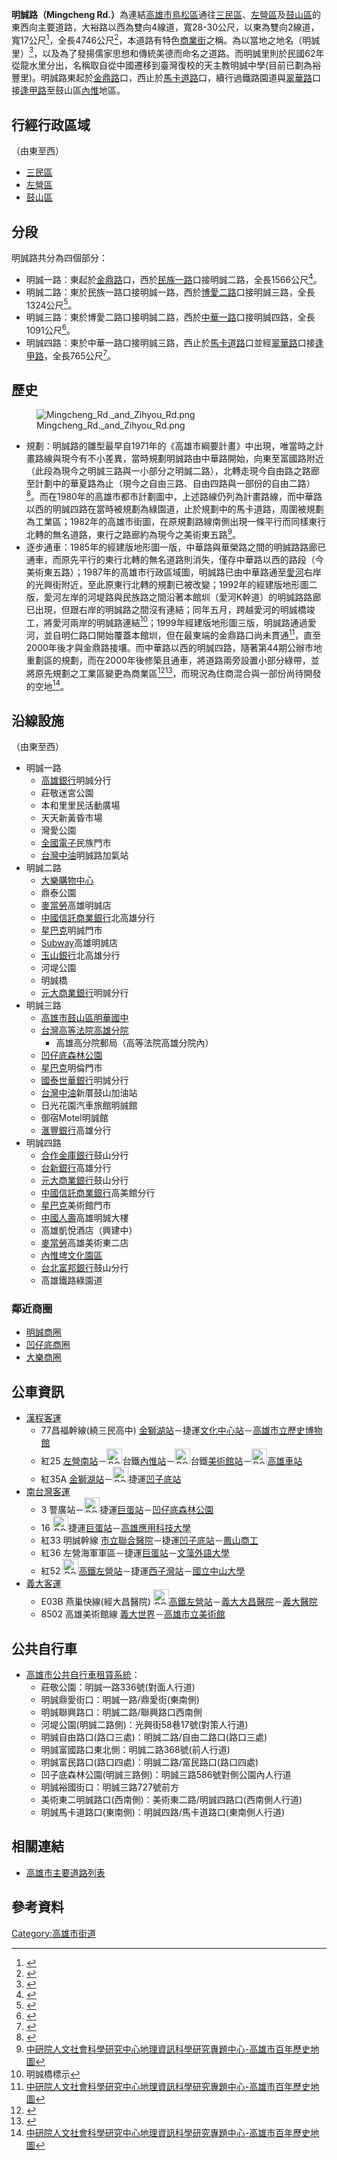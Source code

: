 {{Infobox TwRoad2
|bgcolorh= 
|colorh=
|code=
|name=明誠路
|enname=Mingcheng Rd.
|level=一般道路
|length=
|sec=一路<small>（[[三民區|三民區]]）</small><br>二路<small>（[[三民區|三民區]]、[[左營區|左營區]]）</small><br>三路<small>（[[鼓山區|鼓山區]]）</small><br>四路<small>（[[鼓山區|鼓山區]]）</small>
|lastext=
|line=
|start=[[金鼎路|金鼎路]]
|end=[[馬卡道路|馬卡道路]]
|junc=[[鼎山街|鼎山街]]、[[民族路_(高雄市)|民族一路]]、<br/>[[自由路_(高雄市)|自由二路]]、[[博愛路_(高雄市)|博愛二路]]、<br/>[[中華路_(高雄市)|中華一路]] 
|img=
|cap=
|size=
|left=[[逢甲路_(高雄市)|逢甲路]]
|right=
|leftlink=[[逢甲路_(高雄市)|逢甲路]]
|leftdirection=W
|rightlink=
|rightdirection=
|SN=
|SNtype=
|SNNum=
|SN2=
|SN2type=
|SN2Num=
|SN3=
|SN3type=
|SN3Num=
}}
'''明誠路（Mingcheng Rd.）'''為連結[[高雄市|高雄市]][[鳥松區|鳥松區]]通往[[三民區|三民區]]、[[左營區|左營區]]及[[鼓山區|鼓山區]]的東西向主要道路，大裕路以西為雙向4線道，寬28-30公尺，以東為雙向2線道，寬17公尺<ref name=mul2>{{Cite web |url=http://gissrv4.sinica.edu.tw/gis/kaohsiung.aspx |title=中研院人文社會科學研究中心地理資訊科學研究專題中心-高雄市百年歷史地圖 |access-date=2014-01-16 |archive-date=2021-01-18 |archive-url=https://web.archive.org/web/20210118191535/http://gissrv4.sinica.edu.tw/gis/kaohsiung.aspx |dead-url=no }}</ref>，全長4746公尺<ref name= mul> {{cite book|author=簡錦松 |coauthors= |title=高雄市地名與路街沿革史 |year=2007 |publisher=高雄市文獻委員會 |location=高雄市 |isbn=9789860123678 }}</ref>，本道路有特色[[商業街|商業街]]之稱。為以當地之地名（明誠里）<ref> {{cite book|author=曾玉昆 |coauthors= |title=高雄市地名探源（增訂版） |year=1997 |publisher=高雄市文獻委員會 |location=高雄市 |isbn=9570099127 }}</ref>，以及為了發揚儒家思想和傳統美德而命名之道路。而明誠里則於民國62年從龍水里分出，名稱取自從中國遷移到臺灣復校的天主教明誠中學(目前已劃為裕豐里)。明誠路東起於[[金鼎路|金鼎路]]口，西止於[[馬卡道路|馬卡道路]]口，續行過鐵路園道與[[翠華路_(高雄市)|翠華路]]口接[[逢甲路_(高雄市)|逢甲路]]至鼓山區[[內惟|內惟]]地區。

== 行經行政區域 ==
（由東至西）
* [[三民區|三民區]]
* [[左營區|左營區]]
* [[鼓山區|鼓山區]]

== 分段 ==
明誠路共分為四個部分：
* 明誠一路：東起於[[金鼎路|金鼎路]]口，西於[[民族路_(高雄市)|民族一路]]口接明誠二路，全長1566公尺<ref name= mul> {{cite book|author=簡錦松 |coauthors= |title=高雄市地名與路街沿革史 |year=2007 |publisher=高雄市文獻委員會 |location=高雄市 |isbn=9789860123678 }}</ref>。
* 明誠二路：東於民族一路口接明誠一路，西於[[博愛路_(高雄市)|博愛二路]]口接明誠三路，全長1324公尺<ref name= mul> {{cite book|author=簡錦松 |coauthors= |title=高雄市地名與路街沿革史 |year=2007 |publisher=高雄市文獻委員會 |location=高雄市 |isbn=9789860123678 }}</ref>。
* 明誠三路：東於博愛二路口接明誠二路，西於[[中華路_(高雄市)|中華一路]]口接明誠四路，全長1091公尺<ref name= mul> {{cite book|author=簡錦松 |coauthors= |title=高雄市地名與路街沿革史 |year=2007 |publisher=高雄市文獻委員會 |location=高雄市 |isbn=9789860123678 }}</ref>。
* 明誠四路：東於中華一路口接明誠三路，西止於[[馬卡道路|馬卡道路]]口並經[[翠華路_(高雄市)|翠華路]]口接[[逢甲路_(高雄市)|逢甲路]]，全長765公尺<ref name= mul> {{cite book|author=簡錦松 |coauthors= |title=高雄市地名與路街沿革史 |year=2007 |publisher=高雄市文獻委員會 |location=高雄市 |isbn=9789860123678 }}</ref>。

== 歷史 ==
[[File:Mingcheng_Rd._and_Zihyou_Rd.png|thumb]]
* 規劃：明誠路的雛型最早自1971年的《高雄市綱要計畫》中出現，唯當時之計畫路線與現今有不小差異，當時規劃明誠路由中華路開始，向東至富國路附近（此段為現今之明誠三路與一小部分之明誠二路），北轉走現今自由路之路廊至計劃中的華夏路為止（現今之自由三路、自由四路與一部份的自由二路）<ref name= mul> {{cite book|author=簡錦松 |coauthors= |title=高雄市地名與路街沿革史 |year=2007 |publisher=高雄市文獻委員會 |location=高雄市 |isbn=9789860123678 }}</ref>。而在1980年的高雄市都市計劃圖中，上述路線仍列為計畫路線，而中華路以西的明誠四路在當時被規劃為綠園道，止於規劃中的馬卡道路，周圍被規劃為工業區；1982年的高雄市街圖，在原規劃路線南側出現一條平行而同樣東行北轉的無名道路，東行之路廊約為現今之美術東五路<ref name=mul2>[http://gissrv4.sinica.edu.tw/gis/kaohsiung.aspx 中研院人文社會科學研究中心地理資訊科學研究專題中心-高雄市百年歷史地圖]</ref>。
* 逐步通車：1985年的經建版地形圖一版，中華路與華榮路之間的明誠路路廊已通車，而原先平行的東行北轉的無名道路則消失，僅存中華路以西的路段（今美術東五路）；1987年的高雄市行政區域圖，明誠路已由中華路通至[[愛河|愛河]]右岸的光興街附近，至此原東行北轉的規劃已被改變；1992年的經建版地形圖二版，愛河左岸的河堤路與民族路之間沿著本館圳（愛河K幹道）的明誠路路廊已出現，但跟右岸的明誠路之間沒有連結；同年五月，跨越愛河的明誠橋竣工，將愛河兩岸的明誠路連結<ref>明誠橋標示</ref>；1999年經建版地形圖三版，明誠路通過愛河，並自明仁路口開始覆蓋本館圳，但在最東端的金鼎路口尚未貫通<ref name=mul2>[http://gissrv4.sinica.edu.tw/gis/kaohsiung.aspx 中研院人文社會科學研究中心地理資訊科學研究專題中心-高雄市百年歷史地圖]</ref>，直至2000年後才與金鼎路接壤。而中華路以西的明誠四路，隨著第44期公辦市地重劃區的規劃，而在2000年後修築且通車，將道路兩旁設置小部分綠帶，並將原先規劃之工業區變更為商業區<ref>{{cite web| language =| publisher =高雄市政府| title =內惟埤文化園區特定區案| url =http://plan.kcg.gov.tw/KaoPlan_book/AB448/AB448.htm| author =| date =| accessdate =2014年1月16日| deadurl =yes| archiveurl =https://web.archive.org/web/20091228022109/http://plan.kcg.gov.tw/KaoPlan_book/AB448/AB448.htm| archivedate =2009年12月28日}}</ref><ref>{{cite web | language =  | publisher = 高雄市政府地政局土地開發處 | title = 第44期市地重劃區 | url = http://landevp.kcg.gov.tw/UserFiles/File/a44.jpg | author =  | date =  | accessdate = 2014年1月16日 | archive-date = 2014年1月16日 | archive-url = https://web.archive.org/web/20140116122544/http://landevp.kcg.gov.tw/UserFiles/File/a44.jpg | dead-url = no }}</ref>，而現況為住商混合與一部份尚待開發的空地<ref name=mul2>[http://gissrv4.sinica.edu.tw/gis/kaohsiung.aspx 中研院人文社會科學研究中心地理資訊科學研究專題中心-高雄市百年歷史地圖]</ref>。

== 沿線設施 ==
（由東至西）
* 明誠一路
** [[高雄銀行|高雄銀行]]明誠分行
** 莊敬迷宮公園
** 本和里里民活動廣場
** 天天新黃昏市場
** 灣愛公園
** [[全國電子|全國電子]]民族門市
** [[台灣中油|台灣中油]]明誠路加氣站
* 明誠二路
** [[大樂購物中心|大樂購物中心]]
** 鼎泰公園
** [[麥當勞|麥當勞]]高雄明誠店
** [[中國信託商業銀行|中國信託商業銀行]]北高雄分行
** [[星巴克|星巴克]]明誠門市
** [[Subway|Subway]]高雄明誠店
** [[玉山商業銀行|玉山銀行]]北高雄分行
** 河堤公園
** 明誠橋
** [[元大商業銀行|元大商業銀行]]明誠分行
* 明誠三路
** [[高雄市立明華國民中學|高雄市鼓山區明華國中]]
** [[台灣高等法院高雄分院|台灣高等法院高雄分院]]
*** 高雄高分院郵局（高等法院高雄分院內）
** [[凹仔底森林公園|凹仔底森林公園]]
** [[星巴克|星巴克]]明倫門市
** [[國泰世華銀行|國泰世華銀行]]明誠分行
** [[台灣中油|台灣中油]]新厝鼓山加油站
** 日光花園汽車旅館明誠館
** 御宿Motel明誠館
** [[滙豐銀行|滙豐銀行]]高雄分行
* 明誠四路
** [[合作金庫銀行|合作金庫銀行]]鼓山分行
** [[台新銀行|台新銀行]]高雄分行
** [[元大商業銀行|元大商業銀行]]鼓山分行
** [[中國信託商業銀行|中國信託商業銀行]]高美館分行
** [[星巴克|星巴克]]美術館門市
** [[中國人壽|中國人壽]]高雄明誠大樓
** 高雄凱悅酒店（興建中）
** [[麥當勞|麥當勞]]高雄美術東二店
** [[高雄市立美術館|內惟埤文化園區]]
** [[台北富邦銀行|台北富邦銀行]]鼓山分行
** 高雄鐵路綠園道
=== 鄰近商圈  ===
* [[明誠商圈|明誠商圈]]
* [[凹仔底商圈|凹仔底商圈]]
* [[大樂商圈|大樂商圈]]

== 公車資訊 ==
* [[漢程客運|漢程客運]]
** 77昌福幹線(繞三民高中) [[金獅湖站|金獅湖站]]－捷運[[文化中心站_(高雄捷運)|文化中心站]]－[[高雄市立歷史博物館|高雄市立歷史博物館]]
** 紅25 [[左營南站|左營南站]]－[[File:ROC_Taiwan_Railways_Administration_Logo.svg|25px]]台鐵[[內惟站|內惟站]]－[[File:ROC_Taiwan_Railways_Administration_Logo.svg|25px]]台鐵[[美術館站|美術館站]]－[[File:ROC_Taiwan_Railways_Administration_Logo.svg|25px]][[高雄車站|高雄車站]]
** 紅35A [[金獅湖站|金獅湖站]]－[[File:ROC_Taiwan_Railways_Administration_Logo.svg|25px]]捷運[[凹子底站|凹子底站]]
* [[南台灣客運|南台灣客運]]
** 3 警廣站－[[File:ROC_Taiwan_Railways_Administration_Logo.svg|25px]]捷運[[巨蛋站|巨蛋站]]－[[凹仔底森林公園|凹仔底森林公園]]
** 16 [[File:ROC_Taiwan_Railways_Administration_Logo.svg|25px]]捷運[[巨蛋站|巨蛋站]]－[[高雄應用科技大學|高雄應用科技大學]]
** 紅33 明誠幹線 [[市立聯合醫院|市立聯合醫院]]－捷運[[凹子底站|凹子底站]]－[[鳳山商工|鳳山商工]]
** 紅36 左營海軍軍區－捷運[[巨蛋站|巨蛋站]]－[[文藻外語大學|文藻外語大學]]
** 紅52 [[File:ROC_Taiwan_Railways_Administration_Logo.svg|25px]][[新左營車站|高鐵左營站]]－捷運[[西子灣站|西子灣站]]－[[國立中山大學|國立中山大學]]
* [[義大客運|義大客運]]
** E03B 燕巢快線(經大昌醫院) [[File:ROC_Taiwan_Railways_Administration_Logo.svg|25px]][[新左營車站|高鐵左營站]]－[[義大大昌醫院|義大大昌醫院]]－[[義大醫院|義大醫院]]
** 8502 高雄美術館線 [[義大世界|義大世界]]－[[高雄市立美術館|高雄市立美術館]]
== 公共自行車 ==
* [[高雄市公共自行車租賃系統|高雄市公共自行車租賃系統]]：
** 莊敬公園：明誠一路336號(對面人行道)
** 明誠鼎愛街口：明誠一路/鼎愛街(東南側)
** 明誠聯興路口：明誠二路/聯興路口西南側
** 河堤公園(明誠二路側)：光興街58巷17號(對策人行道)
** 明誠自由路口(路口三處)：明誠二路/自由二路口(路口三處)
** 明誠富國路口東北側：明誠二路368號(前人行道)
** 明誠富民路口(路口四處)：明誠二路/富民路口(路口四處)
** 凹子底森林公園(明誠三路側)：明誠三路586號對側公園內人行道
** 明誠裕國街口：明誠三路727號前方
** 美術東二明誠路口(西南側)：美術東二路/明誠四路口(西南側人行道)
** 明誠馬卡道路口(東南側)：明誠四路/馬卡道路口(東南側人行道)

== 相關連結 ==
* [[高雄市主要道路列表|高雄市主要道路列表]]

== 參考資料 ==
<references/>

{{高雄市重要道路}}

[[Category:高雄市街道|Category:高雄市街道]]